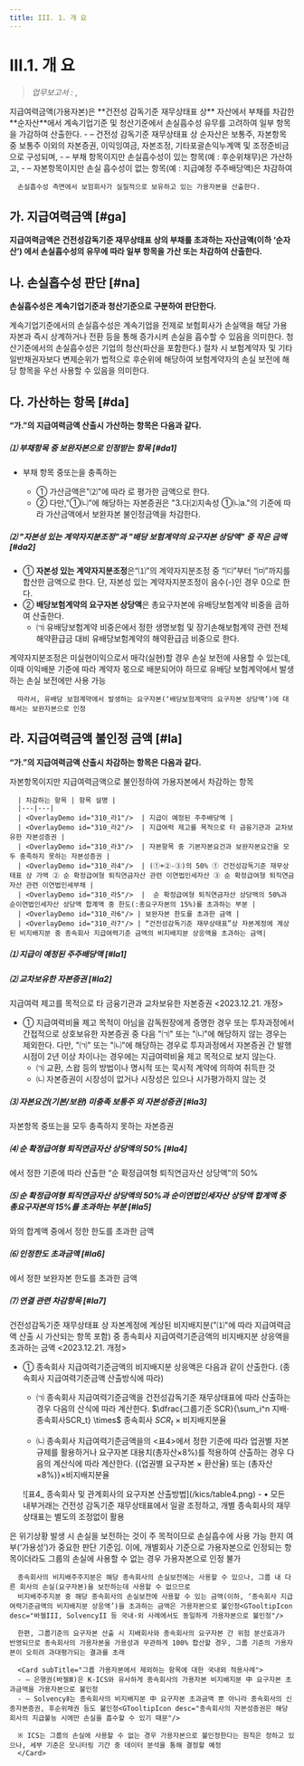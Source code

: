 ```yaml
---
title: III. 1. 개 요
---
```

# III.1. 개 요

> _업무보고서 :_ <OverlayDemo id ="AI717"/>, <OverlayDemo id ="AI718"/>

<GCallout severity="info" title="가용자본 산출 개요 (2023 금융감독개론)">
      지급여력금액(가용자본)은 **건전성 감독기준 재무상태표 상** 자산에서 부채를 차감한 **순자산**에서 계속기업기준 및 청산기준에서 손실흡수성 유무를 고려하여 일부 항목을 가감하여 산출한다.
      - – 건전성 감독기준 재무상태표 상 순자산은 보통주, 자본항목 중 보통주 이외의 자본증권, 이익잉여금, 자본조정, 기타포괄손익누계액 및 조정준비금으로 구성되며,
      - – 부채 항목이지만 손실흡수성이 있는 항목(예 : 후순위채무)은 가산하고,
      - – 자본항목이지만 손실 흡수성이 없는 항목(예 : 지급예정 주주배당액)은 차감하여

      손실흡수성 측면에서 보험회사가 실질적으로 보유하고 있는 가용자본을 산출한다.
</GCallout>

## 가. 지급여력금액 [#ga]
**지급여력금액은 건전성감독기준 재무상태표 상의 부채를 초과하는 자산금액(이하 ‘순자산’) 에서 손실흡수성의 유무에 따라 일부 항목을 가산 또는 차감하여 산출한다.**


## 나. 손실흡수성 판단 [#na]
**손실흡수성은 계속기업기준과 청산기준으로 구분하여 판단한다.**

<TabView>
<TabPanel header="⑴ 계속기업기준 ">
  계속기업기준에서의 손실흡수성은 계속기업을 전제로 보험회사가 손실액을 해당 가용자본과 즉시 상계하거나 전환 등을 통해 <OverlayDemo id="가용성" /> 증가시켜 손실을 흡수할 수 있음을 의미한다.
</TabPanel>
<TabPanel header="⑵ 청산기준 ">
  청산기준에서의 손실흡수성은 기업의 청산(파산을 포함한다.) 절차 시 보험계약자 및 기타 일반채권자보다 변제순위가 법적으로 후순위에 해당하여 보험계약자의 손실 보전에 해당 항목을 우선 사용할 수 있음을 의미한다.
</TabPanel>
</TabView>


## 다. 가산하는 항목 [#da]
**“가.”의 지급여력금액 산출시 가산하는 항목은 다음과 같다.**

##### ⑴ 부채항목 중 보완자본으로 인정받는 항목 [#da1]
- 부채 항목 중<OverlayDemo id="330_나"/>또는<OverlayDemo id="330_다"/>을 충족하는 <OverlayDemo id="자본증권" />
  - ① 가산금액은<OverlayDemo id="224_가"/>"⑵"에 따라 <OverlayDemo id="공정가치"/>로 평가한 금액으로 한다.
  - ② 다만,<OverlayDemo id="330_다2" />"①㈁”에 해당하는 자본증권<GTooltipIcon desc="㈁ 만기시 지급유예조항을 보유하지 않은 자본증권은 잔존만기가 5년 미만인 시점부터 매년 보완자본 불인정금액을 차감한다."/>은 "3.다⑵지속성 ①㈁a."의 기준에 따라 가산금액에서 보완자본 불인정금액<GTooltipIcon desc="a. 보완자본 불인정금액은 공정가치금액에 차감율을 곱하여 산출하며, 차감율은 잔존만기가 5년 미만이 되는 시점부터 매년 20%씩 상향한다."/>을 차감한다.
  
##### ⑵ "자본성 있는 계약자지분조정"과 "배당 보험계약의 요구자본 상당액" 중 작은 금액 [#da2]
- ① **자본성 있는 계약자지분조정**은<OverlayDemo id="224_다"/>“⑴”의 계약자지분조정 중 “㈂”부터 “㈄”까지를 합산한 금액<GTooltipIcon desc="㈂ 기타포괄손익-공정가치측정금융상품평가손익 + ㈃ 지분법적용투자주식평가손익 + ㈄ 재평가잉여금"/>으로 한다. 단, 자본성 있는 계약자지분조정이 음수(-)인 경우 0으로 한다.
- ② **배당보험계약의 요구자본 상당액**은 총요구자본에 유배당보험계약 비중을 곱하여 산출한다.
  - ㈀ 유배당보험계약 비중은<OverlayDemo id="320_다3"/>에서 정한 생명보험 및 장기손해보험계약 관련 전체 해약환급금 대비 유배당보험계약의 해약환급금 비중으로 한다.

<Accordion  activeIndex={[]}>
<AccordionTab header="계약자지분조정 內 배당보험계약의 요구자본 상당액을 보완자본으로 분류하는 근거">
      계약자지분조정은 미실현이익으로서 매각(실현)할 경우 손실 보전에 사용할 수 있는데, 이때 이익배분 기준에 따라 계약자 몫으로 배분되어야 하므로 유배당 보험계약에서 발생하는 손실 보전에만 사용 가능

      따라서, 유배당 보험계약에서 발생하는 요구자본(‘배당보험계약의 요구자본 상당액’)에 대해서는 보완자본으로 인정
</AccordionTab>
</Accordion>

## 라. 지급여력금액 불인정 금액 [#la]
**“가.”의 지급여력금액 산출시 차감하는 항목은 다음과 같다.**

<GCallout severity="info" title="지급여력금액 불인정 항목 (차감하는 항목)">
    자본항목이지만 지급여력금액으로 불인정하여 가용자본에서 차감하는 항목

      | 차감하는 항목 | 항목 설명 |
      |---|---|
      | <OverlayDemo id="310_라1"/>  | 지급이 예정된 주주배당액 |
      | <OverlayDemo id="310_라2"/>  | 지급여력 제고를 목적으로 타 금융기관과 교차보유한 자본성증권 |
      | <OverlayDemo id="310_라3"/>  | 자본항목 중 기본자본요건과 보완자본요건을 모두 충족하지 못하는 자본성증권 |
      | <OverlayDemo id="310_라4"/>  | (①+②-③)의 50% ① 건전성감독기준 재무상태표 상 가액 ② 순 확정급여형 퇴직연금자산 관련 이연법인세자산 ③ 순 확정급여형 퇴직연금자산 관련 이연법인세부채 |
      | <OverlayDemo id="310_라5"/>  |  순 확정급여형 퇴직연금자산 상당액의 50%과 순이연법인세자산 상당액 합계액 중 한도(:총요구자본의 15%)를 초과하는 부분 |
      | <OverlayDemo id="310_라6"/> | 보완자본 한도를 초과한 금액 |
      | <OverlayDemo id="310_라7"/> | “건전성감독기준 재무상태표”상 자본계정에 계상된 비지배지분 중 종속회사 지급여력기준 금액의 비지배지분 상응액을 초과하는 금액|

</GCallout>

##### ⑴ 지급이 예정된 주주배당액 [#la1]

##### ⑵ 교차보유한 자본증권 [#la2]
지급여력 제고를 목적으로 타 금융기관과 교차보유한 자본증권 \<2023.12.21. 개정>
- ① 지급여력비율 제고 목적이 아님을 감독원장에게 증명한 경우 또는 투자과정에서 간접적으로 상호보유한 자본증권 중 다음 "㈀" 또는 "㈁"에 해당하지 않는 경우는 제외한다. 
    다만, "㈀" 또는 "㈁"에 해당하는 경우로 투자과정에서 자본증권 간 발행시점이 2년 이상 차이나는 경우에는 지급여력비율 제고 목적으로 보지 않는다.
  - ㈀ 교환, 스왑 등의 방법이나 명시적 또는 묵시적 계약에 의하여 취득한 것
  - ㈁ 자본증권이 시장성이 없거나 시장성은 있으나 시가평가하지 않는 것

##### ⑶ 자본요건(기본/보완) 미충족 보통주 외 자본성증권 [#la3]
자본항목 중<OverlayDemo id="330_나"/>또는<OverlayDemo id="330_다"/>을 모두 충족하지 못하는 자본증권

##### ⑷ 순 확정급여형 퇴직연금자산 상당액의 50% [#la4]
<OverlayDemo id="320_다5"/>에서 정한 기준에 따라 산출한 “순 확정급여형 퇴직연금자산 상당액”의 50%

##### ⑸ 순 확정급여형 퇴직연금자산 상당액의 50%과 순이연법인세자산 상당액 합계액 중 총요구자본의 15%를 초과하는 부분 [#la5]
<OverlayDemo id="320_다5"/>와<OverlayDemo id="320_다6"/>의 합계액 중<OverlayDemo id="320_다7"/>에서 정한 한도를 초과한 금액

##### ⑹ 인정한도 초과금액 [#la6]
<OverlayDemo id="320_마"/>에서 정한 보완자본 한도를 초과한 금액

##### ⑺ 연결 관련 차감항목 [#la7]
 건전성감독기준 재무상태표 상 자본계정에 계상된 비지배지분(<OverlayDemo id="310_다"/>"⑴"에 따라 지급여력금액 산출 시 가산되는 항목 포함) 중 종속회사 지급여력기준금액의 비지배지분 상응액을 초과하는 금액 \<2023.12.21. 개정>
- ① 종속회사 지급여력기준금액의 비지배지분 상응액은 다음과 같이 산출한다. (종속회사 지급여력기준금액 산출방식에 따라)
  - ㈀ 종속회사 지급여력기준금액을 건전성감독기준 재무상태표에 따라 산출하는 경우 다음의 산식에 따라 계산한다.
    <GMath title="비지배지분 상응액">
    $\dfrac{그룹기준 SCR}{\sum_i^n 지배·종속회사SCR_t} \times$ 종속회사 $SCR_t$ $\times$ 비지배지분율
    </GMath>

  - ㈁ 종속회사 지급여력기준금액을<OverlayDemo id="418"/>의 \<표4>에서 정한 기준에 따라 업권별 자본 규제를 활용하거나 요구자본 대용치(총자산×8%)를 적용하여 산출하는 경우 다음의 계산식에 따라 계산한다.
    <GMath title="비지배지분 상응액">
    \{(업권별 요구자본 × 환산율) 또는 (총자산×8%)\}×비지배지분율
    </GMath>

  <Accordion activeIndex={[0]}>
  <AccordionTab header="<표4> 종속회사 및 관계회사의 요구자본 산출방법">
     ![표4_ 종속회사 및 관계회사의 요구자본 산출방법](/kics/table4.png)
     <GCmt>
     - • 모든 내부거래는 건전성 감독기준 재무상태표에서 일괄 조정하고, 개별 종속회사의 재무상태표는 별도의 조정없이 활용
     </GCmt>
  </AccordionTab>
  </Accordion>




<Accordion  activeIndex={[]}>
<AccordionTab header="비지배지분 중 종속회사 지급여력기준금액의 비지배지분 상응액을 초과하는 금액은 가용자본으로 인정하지 않는 이유">
      <OverlayDemo id="가용자본" />은 위기상황 발생 시 손실을 보전하는 것이 주 목적이므로 손실흡수에 사용 가능 한지 여부(‘가용성’)가 중요한 판단 기준임.
      이에, 개별회사 기준으로 가용자본으로 인정되는 항목이더라도 그룹의 손실에 사용할 수 없는 경우 가용자본으로 인정 불가

      종속회사의 비지배주주지분은 해당 종속회사의 손실보전에는 사용할 수 있으나, 그룹 내 다른 회사의 손실(요구자본)을 보전하는데 사용할 수 없으므로
      비지배주주지분 중 해당 종속회사의 손실보전에 사용할 수 있는 금액(이하, ‘종속회사 지급 여력기준금액의 비지배지분 상응액’)을 초과하는 금액은 가용자본으로 불인정<GTooltipIcon desc="바젤III, SolvencyII 등 국내·외 사례에서도 동일하게 가용자본으로 불인정"/>

      한편, 그룹기준의 요구자본 산출 시 지배회사와 종속회사의 요구자본 간 위험 분산효과가 반영되므로 종속회사의 가용자본을 가용성과 무관하게 100% 합산할 경우, 그룹 기준의 가용자본이 오히려 과대평가되는 결과를 초래

      <Card subTitle="그룹 가용자본에서 제외하는 항목에 대한 국내외 적용사례">
      - – 은행권(바젤Ⅲ)은 K-ICS와 유사하게 종속회사의 가용자본 비지배지분 中 요구자본 초과금액을 가용자본으로 불인정
      - – SolvencyⅡ는 종속회사의 비지배지분 中 요구자본 초과금액 뿐 아니라 종속회사의 신종자본증권, 후순위채권 등도 불인정<GTooltipIcon desc="종속회사의 자본성증권은 해당 회사의 지급불능 시에만 손실을 흡수할 수 있기 때문"/>

      ※ ICS는 그룹의 손실에 사용할 수 없는 경우 가용자본으로 불인정한다는 원칙은 정하고 있으나, 세부 기준은 모니터링 기간 중 데이터 분석을 통해 결정할 예정
      </Card>
</AccordionTab>
</Accordion>

